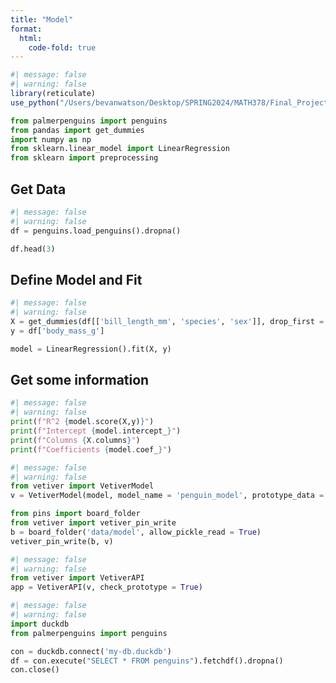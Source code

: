 ```yaml
---
title: "Model"
format:
  html:
    code-fold: true
---
```


```r
#| message: false
#| warning: false
library(reticulate)
use_python("/Users/bevanwatson/Desktop/SPRING2024/MATH378/Final_Project/venv/bin/python", required = TRUE)
```

```python
from palmerpenguins import penguins
from pandas import get_dummies
import numpy as np
from sklearn.linear_model import LinearRegression
from sklearn import preprocessing
```

## Get Data

```python
#| message: false
#| warning: false
df = penguins.load_penguins().dropna()

df.head(3)
```

## Define Model and Fit

```python
#| message: false
#| warning: false
X = get_dummies(df[['bill_length_mm', 'species', 'sex']], drop_first = True)
y = df['body_mass_g']

model = LinearRegression().fit(X, y)
```

## Get some information

```python
#| message: false
#| warning: false
print(f"R^2 {model.score(X,y)}")
print(f"Intercept {model.intercept_}")
print(f"Columns {X.columns}")
print(f"Coefficients {model.coef_}")
```

```python
#| message: false
#| warning: false
from vetiver import VetiverModel
v = VetiverModel(model, model_name = 'penguin_model', prototype_data = X)

from pins import board_folder
from vetiver import vetiver_pin_write
b = board_folder('data/model', allow_pickle_read = True)
vetiver_pin_write(b, v)
```

```python
#| message: false
#| warning: false
from vetiver import VetiverAPI
app = VetiverAPI(v, check_prototype = True)
```

```python
#| message: false
#| warning: false
import duckdb
from palmerpenguins import penguins

con = duckdb.connect('my-db.duckdb')
df = con.execute("SELECT * FROM penguins").fetchdf().dropna()
con.close()
```
